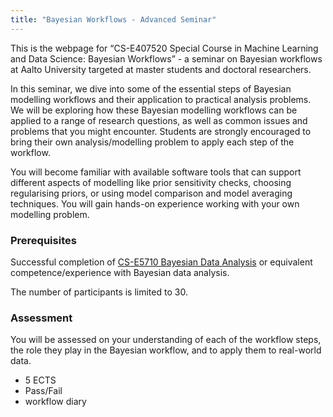 ```yaml
---
title: "Bayesian Workflows - Advanced Seminar"
---
```


This is the webpage for "CS-E407520 Special Course in Machine Learning and Data Science: Bayesian Workflows" - a seminar on Bayesian workflows at Aalto University targeted at master students and doctoral researchers.

In this seminar, we dive into some of the essential steps of Bayesian modelling workflows and their application to practical analysis problems. We will be exploring how these Bayesian modelling workflows can be applied to a range of research questions, as well as common issues and problems that you might encounter. Students are strongly encouraged to bring their own analysis/modelling problem to apply each step of the workflow.

You will become familiar with available software tools that can support different aspects of modelling like prior sensitivity checks, choosing regularising priors, or using model comparison and model averaging techniques. You will gain hands-on experience working with your own modelling problem.

### Prerequisites

Successful completion of [CS-E5710 Bayesian Data Analysis](https://avehtari.github.io/BDA_course_Aalto/index.html) or equivalent competence/experience with Bayesian data analysis.

The number of participants is limited to 30.

### Assessment

You will be assessed on your understanding of each of the workflow steps, the role they play in the Bayesian workflow, and to apply them to real-world data.

- 5 ECTS
- Pass/Fail
- workflow diary 